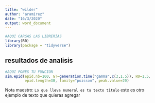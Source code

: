 ```yaml
---
title: "wilder"
author: "aramirez"
date: "16/3/2020"
output: word_document
---
```


```r
#AQUI CARGAS LAS LIBRERÍAS
library(R0)
library(package = "tidyverse")
```

## resultados de analisis

```r
#AQUI PONES TU FUNCION
sim.epid(epid.nb=100, GT=generation.time("gamma",c(3,1.5)), R0=1.5, 
         epid.length=30, family="poisson", peak.value=20) 
```


Nota maestro: `Lo que lleva numeral es tu texto titulo` este es otro ejemplo de texto que quieras agregar
